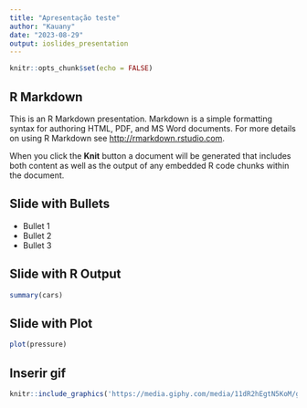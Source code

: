 ```yaml
---
title: "Apresentação teste"
author: "Kauany"
date: "2023-08-29"
output: ioslides_presentation
---
```


```r
knitr::opts_chunk$set(echo = FALSE)
```

## R Markdown

This is an R Markdown presentation. Markdown is a simple formatting syntax for authoring HTML, PDF, and MS Word documents. For more details on using R Markdown see <http://rmarkdown.rstudio.com>.

When you click the **Knit** button a document will be generated that includes both content as well as the output of any embedded R code chunks within the document.

## Slide with Bullets

- Bullet 1
- Bullet 2
- Bullet 3

## Slide with R Output

```r
summary(cars)
```

## Slide with Plot

```r
plot(pressure)
```

## Inserir gif

```r
knitr::include_graphics('https://media.giphy.com/media/11dR2hEgtN5KoM/giphy.gif')
```
